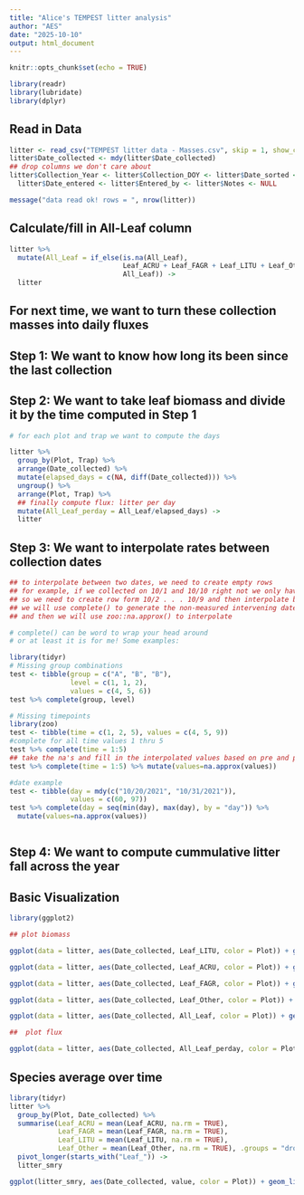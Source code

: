 ```yaml
---
title: "Alice's TEMPEST litter analysis"
author: "AES"
date: "2025-10-10"
output: html_document
---
```


```r
knitr::opts_chunk$set(echo = TRUE)

library(readr)
library(lubridate)
library(dplyr)
```

## Read in Data

```r
litter <- read_csv("TEMPEST litter data - Masses.csv", skip = 1, show_col_types = FALSE) 
litter$Date_collected <- mdy(litter$Date_collected)
## drop columns we don't care about
litter$Collection_Year <- litter$Collection_DOY <- litter$Date_sorted <- 
  litter$Date_entered <- litter$Entered_by <- litter$Notes <- NULL

message("data read ok! rows = ", nrow(litter))
```

## Calculate/fill in All-Leaf column

```r
litter %>% 
  mutate(All_Leaf = if_else(is.na(All_Leaf),
                            Leaf_ACRU + Leaf_FAGR + Leaf_LITU + Leaf_Other,
                            All_Leaf)) ->
  litter

```

## For next time, we want to turn these collection masses into daily fluxes
## Step 1: We want to know how long its been since the last collection
## Step 2: We want to take leaf biomass and divide it by the time computed in Step 1

```r
# for each plot and trap we want to compute the days

litter %>%
  group_by(Plot, Trap) %>% 
  arrange(Date_collected) %>%
  mutate(elapsed_days = c(NA, diff(Date_collected))) %>% 
  ungroup() %>%
  arrange(Plot, Trap) %>% 
  ## finally compute flux: litter per day
  mutate(All_Leaf_perday = All_Leaf/elapsed_days) ->
  litter

```

## Step 3: We want to interpolate rates between collection dates

```r

## to interpolate between two dates, we need to create empty rows
## for example, if we collected on 10/1 and 10/10 right not we only have those rows in our data set
## so we need to create row form 10/2 . . . 10/9 and then interpolate between the 10/1 flux and 10/10 flux to fill in those rows
## we will use complete() to generate the non-measured intervening dates
## and then we will use zoo::na.approx() to interpolate

# complete() can be word to wrap your head around
# or at least it is for me! Some examples:

library(tidyr)
# Missing group combinations
test <- tibble(group = c("A", "B", "B"),
               level = c(1, 1, 2), 
               values = c(4, 5, 6))
test %>% complete(group, level)

# Missing timepoints
library(zoo)
test <- tibble(time = c(1, 2, 5), values = c(4, 5, 9))
#complete for all time values 1 thru 5
test %>% complete(time = 1:5)
## take the na's and fill in the interpolated values based on pre and post gap values
test %>% complete(time = 1:5) %>% mutate(values=na.approx(values))

#date example
test <- tibble(day = mdy(c("10/20/2021", "10/31/2021")),
               values = c(60, 97))
test %>% complete(day = seq(min(day), max(day), by = "day")) %>% 
  mutate(values=na.approx(values))



```


## Step 4: We want to compute cummulative litter fall across the year

## Basic Visualization

```r
library(ggplot2)

## plot biomass

ggplot(data = litter, aes(Date_collected, Leaf_LITU, color = Plot)) + geom_point(na.rm = TRUE)

ggplot(data = litter, aes(Date_collected, Leaf_ACRU, color = Plot)) + geom_point(na.rm = TRUE)

ggplot(data = litter, aes(Date_collected, Leaf_FAGR, color = Plot)) + geom_point(na.rm = TRUE)

ggplot(data = litter, aes(Date_collected, Leaf_Other, color = Plot)) + geom_point(na.rm = TRUE)

ggplot(data = litter, aes(Date_collected, All_Leaf, color = Plot)) + geom_point(na.rm = TRUE)

##  plot flux

ggplot(data = litter, aes(Date_collected, All_Leaf_perday, color = Plot)) + geom_point(na.rm = TRUE)

```

## Species average over time

```r
library(tidyr)
litter %>%
  group_by(Plot, Date_collected) %>%
  summarise(Leaf_ACRU = mean(Leaf_ACRU, na.rm = TRUE), 
            Leaf_FAGR = mean(Leaf_FAGR, na.rm = TRUE),
            Leaf_LITU = mean(Leaf_LITU, na.rm = TRUE),
            Leaf_Other = mean(Leaf_Other, na.rm = TRUE), .groups = "drop") %>%
  pivot_longer(starts_with("Leaf_")) ->
  litter_smry

ggplot(litter_smry, aes(Date_collected, value, color = Plot)) + geom_line() + facet_grid(name ~ .)

```

## 

